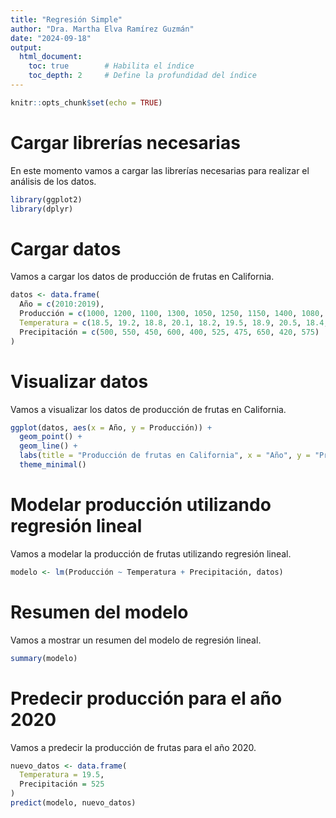 ---
title: "Regresión Simple"
author: "Dra. Martha Elva Ramírez Guzmán"
date: "2024-09-18"
output:
  html_document:
    toc: true        # Habilita el índice
    toc_depth: 2     # Define la profundidad del índice
---

```{r setup, include=FALSE}
knitr::opts_chunk$set(echo = TRUE)
```

# Cargar librerías necesarias
En este momento vamos a cargar las librerías necesarias para realizar el análisis de los datos.

```{r, message=FALSE, warning=FALSE}
library(ggplot2)
library(dplyr)
```

# Cargar datos
Vamos a cargar los datos de producción de frutas en California.
```{r}
datos <- data.frame(
  Año = c(2010:2019),
  Producción = c(1000, 1200, 1100, 1300, 1050, 1250, 1150, 1400, 1080, 1280),
  Temperatura = c(18.5, 19.2, 18.8, 20.1, 18.2, 19.5, 18.9, 20.5, 18.4, 19.8),
  Precipitación = c(500, 550, 450, 600, 400, 525, 475, 650, 420, 575)
)
```

# Visualizar datos
Vamos a visualizar los datos de producción de frutas en California.
```{r}
ggplot(datos, aes(x = Año, y = Producción)) + 
  geom_point() + 
  geom_line() + 
  labs(title = "Producción de frutas en California", x = "Año", y = "Producción (toneladas)")+
  theme_minimal()
```

# Modelar producción utilizando regresión lineal
Vamos a modelar la producción de frutas utilizando regresión lineal.
```{r}
modelo <- lm(Producción ~ Temperatura + Precipitación, datos)
```

# Resumen del modelo
Vamos a mostrar un resumen del modelo de regresión lineal.
```{r}
summary(modelo)
```

# Predecir producción para el año 2020
Vamos a predecir la producción de frutas para el año 2020.
```{r}
nuevo_datos <- data.frame(
  Temperatura = 19.5,
  Precipitación = 525
)
predict(modelo, nuevo_datos)
```
